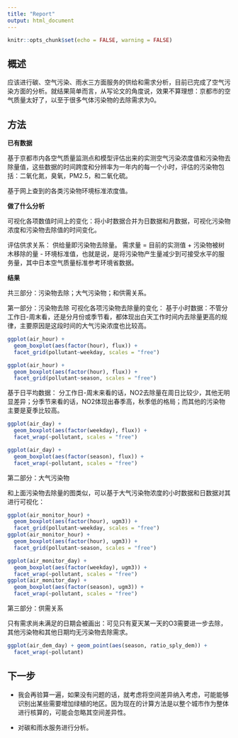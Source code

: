 ```yaml
---
title: "Report"
output: html_document
---
```


```r
knitr::opts_chunk$set(echo = FALSE, warning = FALSE)
```

## 概述

应该进行碳、空气污染、雨水三方面服务的供给和需求分析，目前已完成了空气污染方面的分析。就结果简单而言，从写论文的角度说，效果不算理想：京都市的空气质量太好了，以至于很多气体污染物的去除需求为0。

## 方法

**已有数据**

基于京都市内各空气质量监测点和模型评估出来的实测空气污染浓度值和污染物去除量值，这些数据的时间跨度和分辨率为一年内的每一个小时，评估的污染物包括：二氧化氮，臭氧，PM2.5，和二氧化硫。

基于网上查到的各类污染物环境标准浓度值。

**做了什么分析**

可视化各项数值时间上的变化：将小时数据合并为日数据和月数据，可视化污染物浓度和污染物去除值的时间变化。

评估供求关系：
供给量即污染物去除量。
需求量 = 目前的实测值 + 污染物被树木移除的量 - 环境标准值，也就是说，是将污染物产生量减少到可接受水平的服务量，其中日本空气质量标准参考环境省数据。

**结果**

共三部分：污染物去除；大气污染物；和供需关系。

第一部分：污染物去除
可视化各项污染物去除量的变化：
基于小时数据：不管分工作日-周末看，还是分月份或季节看，都体现出白天工作时间内去除量更高的规律，主要原因是这段时间的大气污染浓度也比较高。

```r
ggplot(air_hour) + 
  geom_boxplot(aes(factor(hour), flux)) + 
  facet_grid(pollutant~weekday, scales = "free")
```

```r
ggplot(air_hour) + 
  geom_boxplot(aes(factor(hour), flux)) + 
  facet_grid(pollutant~season, scales = "free")
```

基于日平均数据：
分工作日-周末来看的话，NO2去除量在周日比较少，其他无明显差异；分季节来看的话，NO2体现出春季高，秋季低的格局；而其他的污染物主要是夏季比较高。

```r
ggplot(air_day) + 
  geom_boxplot(aes(factor(weekday), flux)) + 
  facet_wrap(~pollutant, scales = "free")
```

```r
ggplot(air_day) + 
  geom_boxplot(aes(factor(season), flux)) + 
  facet_wrap(~pollutant, scales = "free")
```

第二部分：大气污染物

和上面污染物去除量的图类似，可以基于大气污染物浓度的小时数据和日数据对其进行可视化：

```r
ggplot(air_monitor_hour) + 
  geom_boxplot(aes(factor(hour), ugm3)) + 
  facet_grid(pollutant~weekday, scales = "free")
ggplot(air_monitor_hour) + 
  geom_boxplot(aes(factor(hour), ugm3)) + 
  facet_grid(pollutant~season, scales = "free")

ggplot(air_monitor_day) + 
  geom_boxplot(aes(factor(weekday), ugm3)) + 
  facet_wrap(~pollutant, scales = "free")
ggplot(air_monitor_day) + 
  geom_boxplot(aes(factor(season), ugm3)) + 
  facet_wrap(~pollutant, scales = "free")
```

第三部分：供需关系

只有需求尚未满足的日期会被画出：可见只有夏天某一天的O3需要进一步去除，其他污染物和其他日期均无污染物去除需求。

```r
ggplot(air_dem_day) + geom_point(aes(season, ratio_sply_dem)) + 
  facet_wrap(~pollutant)
```


## 下一步

- 我会再验算一遍，如果没有问题的话，就考虑将空间差异纳入考虑，可能能够识别出某些需要增加绿植的地区。因为现在的计算方法是以整个城市作为整体进行核算的，可能会忽略其空间差异性。

- 对碳和雨水服务进行分析。

